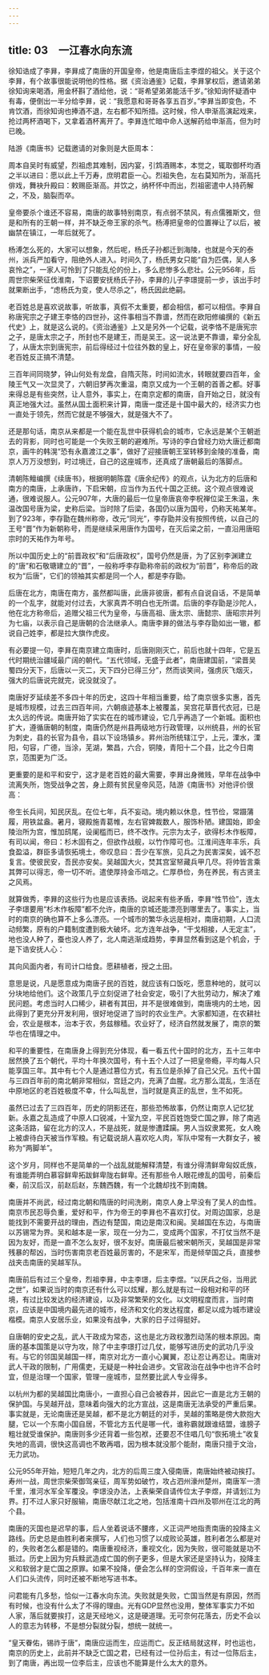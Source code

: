 ```yaml
---
---
---
```

title: 03　一江春水向东流
---




徐知诰成了李昪，李昪成了南唐的开国皇帝，他是南唐后主李煜的祖父。关于这个李昪，有个故事很能说明他的性格。据《资治通鉴》记载，李昪掌权后，邀请弟弟徐知询来喝酒，用金杯斟了酒给他，说：“哥希望弟弟能活千岁。”徐知询怀疑酒中有毒，便倒出一半分给李昪，说：“我愿意和哥哥各享五百岁。”李昪当即变色，不肯饮酒，而徐知询也捧酒不退，左右都不知所措。这时候，伶人申渐高演起戏来，抢过两杯酒喝下，又拿着酒杯离开了。李昪连忙暗中命人送解药给申渐高，但为时已晚。

陆游《南唐书》记载邀请的对象则是大臣周本：

周本自吴时有威望，烈祖虑其难制，因内宴，引鸩酒赐本，本觉之，辄取御杯均酒之半以进曰：愿以此上千万寿，庶明君臣一心。烈祖失色，左右莫知所为，渐高托俳戏，舞袂升殿曰：敕赐臣渐高。并饮之，纳杯怀中而出，烈祖密遣中人持药解之，不及，脑裂而卒。

皇帝要杀个谁还不容易，南唐的故事特别南京，有点弱不禁风，有点儒雅斯文，但是和所有的王朝一样，并不缺乏帝王家的杀气。杨溥把皇帝的位置禅让了以后，被幽禁在镇江，一年后就死了。

杨溥怎么死的，大家可以想象，然后呢，杨氏子孙都迁到海陵，也就是今天的泰州，派兵严加看守，阻绝外人进入。时间久了，杨氏男女只能“自为匹偶，吴人多哀怜之”，一家人可怜到了只能乱伦的份上，多么悲惨多么悲壮。公元956年，后周世宗柴荣征伐淮南，下诏要安抚杨氏子孙，李昪的儿子李璟提前一步，该出手时就果断出手，“虑杨氏为变，使人尽杀之”，杨氏因此绝嗣。

老百姓总是喜欢说故事，听故事，真假不太重要，都会相信，都可以相信。李昪自称唐宪宗之子建王李恪的四世孙，这件事相当不靠谱，然而在欧阳修编撰的《新五代史》上，就是这么说的。《资治通鉴》上又是另外一个记载，说李恪不是唐宪宗之子，是唐太宗之子，所封也不是建王，而是吴王。这一说法更不靠谱，辈分全乱了，从唐太宗到唐宪宗，前后得经过十位往外数的皇上，好在皇帝家的事情，一般老百姓反正搞不清楚。

三百年间同晓梦，钟山何处有龙盘，自隋灭陈，时间如流水，转眼就要四百年，金陵王气又一次显灵了，六朝旧梦再次重温，南京又成为一个王朝的首善之都。好事来得总是有些突然，让人意外，事实上，在南京定都的南唐，自开始之日，就没有真正地强大过。虽然从国土面积来计算，南唐一度还是十国中最大的，经济实力也一直处于领先，然而它就是不够强大，就是强大不了。

还是那句话，南京从来都是一个能在乱世中获得机会的城市，它永远是某个王朝逝去的背影，同时也可能是一个失败王朝的避难所。写诗的李白曾经力劝大唐迁都南京，画牛的韩滉“恐有永嘉渡江之事”，做好了迎接唐朝王室转移到金陵的准备，南京人万万没想到，时过境迁，自己的这座城市，还真成了唐朝最后的落脚点。

清朝陈鳣编撰《续唐书》，根据明朝陈霆《唐余纪传》的观点，认为北方的后唐和南方的南唐，上承唐祚，下启宋朝，应当作为五代十国之正统。这个观点很难说通，很难说服人。公元907年，大唐的最后一位皇帝唐哀帝李柷禅位梁王朱温，朱温改国号唐为梁，史称后梁。当时除了后梁，各国仍以唐为国号，仍称天祐某年。到了923年，李存勖在魏州称帝，改元“同光”，李存勖并没有按照传统，以自己的王号“晋”作为新朝称号，而是继续采用唐作为国号，在灭后梁之前，一直沿用唐昭宗时的天祐作为年号。

所以中国历史上的“前晋政权”和“后唐政权”，国号仍然是唐，为了区别李渊建立的“唐”和石敬瑭建立的“晋”，一般称呼李存勖称帝前的政权为“前晋”，称帝后的政权为“后唐”，它们的领袖其实都是同一个人，都是李存勖。

后唐在北方，南唐在南方，虽然都叫唐，此唐非彼唐，都有点自说自话，不是简单的一个乱字，就能对付过去，大家真弄不明白也无所谓。后唐的李存勖是沙陀人，他在北方称帝后，追赠父祖三代为皇帝，与唐高祖、唐太宗、唐懿宗、唐昭宗并列为七庙，以表示自己是唐朝的合法继承人。南唐李昪的做法与李存勖如出一辙，都说自己姓李，都是拉大旗作虎皮。

有必要提一句，李昪在南京建立南唐时，后唐刚刚灭亡，前后也就十四年，它是五代时期统治疆域最广阔的朝代。“五代领域，无盛于此者”，南唐建国前，“梁晋吴蜀四分天下，后唐以一灭二，天下四分已得三分”，然而谈笑间，强虏灰飞烟灭，强大的后唐说完就完，说没就没了。

南唐好歹延续差不多四十年的历史，这四十年相当重要，给了南京很多实惠，首先是城市规模，过去三四百年间，六朝痕迹基本上被覆盖，吴宫花草晋代衣冠，已是太久远的传说。南唐开始了实实在在的城市建设，它几乎再造了一个新城。面积也扩大，遵循唐朝的制度，南唐仍然是州县两级地方行政管理，以州统县，州的长官为刺史，县的长官为县令，县以下设场镇乡。昇州治所统辖江宁，上元，溧水，溧阳，句容，广德，当涂，芜湖，繁昌，六合，铜陵，青阳十二个县，比之今日南京，范围更为广泛。

更重要的是和平和安宁，这才是老百姓的最大需要，李昪出身微贱，早年在战争中流离失所，饱受战争之苦，身上颇有贫民皇帝风范，陆游《南唐书》对他评价很高：

帝生长兵间，知民厌乱。在位七年，兵不妄动。境内赖以休息，性节俭，常蹑蒲履，用铁盆盎。暑月，寝殿施青葛帷，左右官婢裁数人，服饰朴陋。建国始，即金陵治所为宫，惟加鸱尾，设阑槛而已，终不改作。元宗为太子，欲得杉木作板障，有司以闻，帝曰：杉木固有之，但欲作战舰，以竹作障可也。江淮间连年丰乐，兵食盈溢，群臣多请恢拓境土，帝叹息曰：吾少在军旅，见兵之为民害深矣，诚不忍复言。使彼民安，吾民亦安矣。吴越国大火，焚其宫室帑藏兵甲几尽。将帅皆言乘其弊可以得志，帝一切不听。遣使厚持金币唁之。仁厚恭俭，务在养民，有古贤主之风焉。

就算做秀，李昪的这些行为也是应该表扬。说起来有些矛盾，李昪“性节俭”，连太子李璟要用“杉木作板障”都不允许，南唐的京城还能漂亮到哪里去了。事实上，当时的南京的确也算不上多么漂亮。一个城市的繁华永远是相对，南唐初期，人口流动频繁，原有的户籍制度遭到极大破坏。北方连年战争，“干戈相接，人无定主”，地也没人种了，蚕也没人养了，北人南逃渐成趋势，李昪显然看到这是个机会，于是下诰安抚人心：

其向风面内者，有司计口给食。愿耕植者，授之土田。

意思是说，凡是愿意成为南唐子民的百姓，就应该有口饭吃，愿意种地的，就可以分块地给他们。这个政策几乎立刻促进了社会安定，吸引了大批劳动力，解决了难民问题。考虑当时人口稀少，耕者有其田，并不是很难做到，南唐境内的土地，因此得到了更充分开发利用，很好地促进了当时的农业生产。大家都知道，在农耕社会，农业是根本，治本于农，务兹稼穑。农业好了，经济自然就发展了，南京的繁华也在情理之中。

和平的重要性，在南唐身上得到充分体现，看一看五代十国时的北方，五十三年中居然换了五个朝代，平均十年换次国号，有十五个人过了一把皇帝瘾，平均每人只能享国三年。其中有七个人是通过篡位方式，有五位是杀掉了自己父兄。五代十国与三四百年前的南北朝非常相似，宫廷之内，充满了血腥。北方那么混乱，生活在中原地区的老百姓极度不幸，什么叫乱世，当时就是真正的乱世，生不如死。

虽然已过去了三四百年，历史的阴影还在，那些恐怖故事，仍然让南京人记忆犹新。永嘉之乱造成了中原人口锐减，十室九空，平民百姓饱受亡国之罪，除了南逃这条活路，留在北方的汉人，不是战死，就是惨遭蹂躏。男人当奴隶累死，女人晚上被虐待白天被当作军粮。有记载说胡人喜欢吃人肉，军队中常有一大群女子，被称为“两脚羊”。

这个岁月，同样也不是简单的一个战乱就能解释清楚，有谁分得清鲜卑匈奴氐族，有谁能弄明白慕容鲜卑拓跋鲜卑陇右鲜卑。还有那些令人眼花缭乱的国号，前秦后秦，前汉后汉，前赵后赵，东魏西魏，有一个北魏却找不到南魏。

南唐并不尚武，经过南北朝和隋唐的时间洗刷，南京人身上早没有了吴人的血性。南京市民忍辱负重，爱好和平，作为帝王的李昪也不喜欢打仗。对周边国家，总是能找到不需要开战的理由，西边有楚国，南边是南汉和闽。吴越国在东边，与南唐以苏锡常为界。吴和越本是一家，现在一分为二，变成两个国家，不打仗当然不是因为友好，而是一直不怎么友好，很不友好。南唐最后被宋朝所灭，吴越国是非常残暴的帮凶，当时伤害南京老百姓最厉害的，不是宋军，而是倾举国之兵，直接参战夹击南唐的吴越军队。

南唐前后有过三个皇帝，烈祖李昪，中主李璟，后主李煜。“以厌兵之俗，当用武之世”，如果说当时的南京还有什么可以炫耀，那么就是有过一段相对和平的环境，有过比较发达的经济建设，以及非常繁荣的文化。以文明程度而言，当时南京，应该是中国境内最先进的城市，经济和文化的发达程度，都足以成为城市建设楷模。南京人安居乐业，如果没有战争，大家的日子过得挺好。

自唐朝的安史之乱，武人干政成为常态，这也是北方政权激烈动荡的根本原因。南唐的基本国策是以守为攻，除了中主李璟打过几仗，能够写进历史的武功几乎没有。与它的邻国吴越国一样，南京对北方一直小心翼翼，忍让忍让再忍让。南唐对武人干政的限制，广用儒吏，无疑是一种社会进步。文官政治在战争中也许不合时宜，但是治理一个国家，管理一座城市，显然要比武人专业得多。

以杭州为都的吴越国比南唐小，一直担心自己会被吞并，因此它一直是北方王朝的保护国。与吴越开战，意味着向强大的北方宣战，这是南唐无法承受的严重后果。事实就是，无论南唐还是吴越，都不是北方朝廷的对手，吴越的策略是傍大款抱大腿，它以一个东南小国自居，不管北方五代是哪一代，谁称霸就跟谁结盟，谁膀子粗壮就受谁保护。南唐则多少还背着一些包袱，还要忍不住唱几句“恢拓境土”收复失地的高调，很快这高调也不敢再唱，因为根本就没那个能耐，南唐只擅于文治，无力武功。

公元955年开始，短短几年之内，北方的后周三度入侵南唐，南唐始终被动挨打。寿州一战，周世宗柴荣御驾亲征，周军势如破竹，攻占泗州濠州楚州，南唐军一溃千里，淮河水军全军覆没。李璟没办法，上表柴荣自请传位太子李煜，并请划江为界。打不过人家只好服输，南唐尽献江北之地，包括淮南十四州及鄂州在江北的两个县。

南唐的灭国也是迟早的事，后人坐着说话不腰疼，义正词严地指责南唐的投降主义路线。历史总是由胜利者来撰写，人们也习惯了以成败论英雄，胜利者怎么都是对的，失败者怎么都是错的。南唐重视经济，重视文化，因为失败，很可能就是功不抵过。历史上因为穷兵黩武造成亡国的例子更多，但是大家还是坚持认为，投降主义和软弱才是亡国之原罪。如果不投降，便会怎么样的空洞假设，千百年来一直在人们口头流传，同时还被不断地写进书本。

问君能有几多愁，恰似一江春水向东流。失败就是失败，亡国当然是有原因，然而有时候，也没有什么太了不得的理由。光有GDP显然也没用，整体军事实力不如人家，落后就要挨打，这是天经地义，这是硬道理。无可奈何花落去，历史不会以人的意志为转移，不是想分裂就分裂，想统一就统一。

“皇天眷佑，锡祚于唐”，南唐应运而生，应运而亡。反正结局就这样，时也运也，南京的历史上，此前并不缺乏亡国之君，已经有过一位孙后主，有过一位陈后主，到了南唐，再出现一位李后主，应该也不能算是什么太大的意外。
